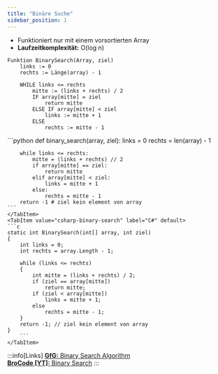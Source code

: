 ```yaml
---
title: "Binäre Suche"
sidebar_position: 1
---
```


- Funktioniert nur mit einem vorsortierten Array
- **Laufzeitkomplexität:** O(log n)

```pseudo title="Pseudocode"
Funktion BinarySearch(Array, ziel)
    links := 0
    rechts := Länge(array) - 1

    WHILE links <= rechts
        mitte := (links + rechts) / 2
        IF array[mitte] = ziel
            return mitte
        ELSE IF array[mitte] < ziel
            links := mitte + 1
        ELSE
            rechts := mitte - 1
```

<Tabs>
    <TabItem value="python-binary-search" label="Python" default>
    ```python
    def binary_search(array, ziel):
        links = 0
        rechts = len(array) - 1

        while links <= rechts:
            mitte = (links + rechts) // 2
            if array[mitte] == ziel:
                return mitte
            elif array[mitte] < ziel:
                links = mitte + 1
            else:
                rechts = mitte - 1
        return -1 # ziel kein element von array
    ```
    </TabItem>
    <TabItem value="csharp-binary-search" label="C#" default>
    ```c
    static int BinarySearch(int[] array, int ziel)
    {
        int links = 0;
        int rechts = array.Length - 1;

        while (links <= rechts)
        {
            int mitte = (links + rechts) / 2;
            if (ziel == array[mitte])
                return mitte;
            if (ziel < array[mitte])
                links = mitte + 1;
            else
                rechts = mitte - 1;
        }
        return -1; // ziel kein element von array
    }
        ```
    </TabItem>
</Tabs>

:::info[Links]
[**GfG:** Binary Search Algorithm](https://www.geeksforgeeks.org/binary-search/?ref=outind)  
[**BroCode [YT]:** Binary Search](https://www.youtube.com/watch?v=xrMppTpoqdw&list=PLZPZq0r_RZON1eaqfafTnEexRzuHbfZX8&index=10&pp=iAQB)
:::